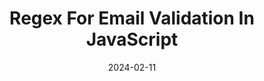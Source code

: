 ---
title: "Regex For Email Validation In JavaScript"
description: "In this post you'll will learn how to compare dates in JavaScript."
date: '2024-02-11'
tags: ['date']
---